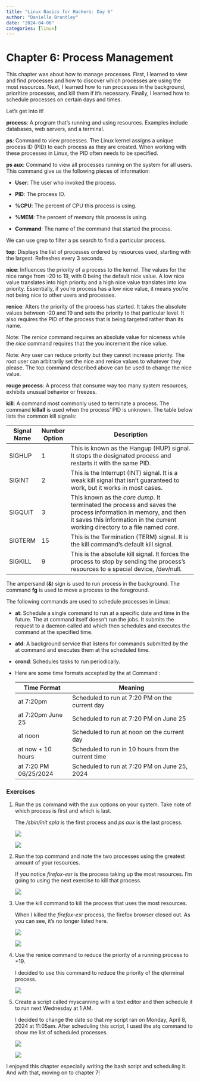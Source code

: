 ```yaml
---
title: "Linux Basics for Hackers: Day 6"
author: "Danielle Brantley"
date: "2024-04-06"
categories: [linux]
---
```


# Chapter 6: Process Management

This chapter was about how to manage processes. First, I learned to view and find processes and how to discover which processes are using the most resources. Next, I learned how to run processes in the background, prioritize processes, and kill them if it's necessary. Finally, I learned how to schedule processes on certain days and times.

Let's get into it!

**process**: A program that's running and using resources. Examples include databases, web servers, and a terminal.

**ps**: Command to view processes. The Linux kernel assigns a unique process ID (PID) to each process as they are created. When working with these processes in Linux, the PID often needs to be specified.

**ps aux**: Command to view all processes running on the system for all users. This command give us the following pieces of information:

-   **User**: The user who invoked the process.

-   **PID**: The process ID.

-   **%CPU**: The percent of CPU this process is using.

-   **%MEM**: The percent of memory this process is using.

-   **Command**: The name of the command that started the process.

We can use grep to filter a ps search to find a particular process.

**top**: Displays the list of processes ordered by resources used, starting with the largest. Refreshes every 3 seconds.

**nice**: Influences the priority of a process to the kernel. The values for the nice range from -20 to 19, with 0 being the default nice value. A low nice value translates into high priority and a high nice value translates into low priority. Essentially, if you're process has a low nice value, it means you're not being nice to other users and processes.

**renice**: Alters the priority of the process has started. It takes the absolute values between -20 and 19 and sets the priority to that particular level. It also requires the PID of the process that is being targeted rather than its name.

Note: The *renice* command requires an absolute value for niceness while the *nice* command requires that the you increment the nice value.

Note: Any user can reduce priority but they cannot increase priority. The root user can arbitrarily set the nice and renice values to whatever they please. The top command described above can be used to change the nice value.

**rouge process**: A process that consume way too many system resources, exhibits unusual behavior or freezes.

**kill**: A command most commonly used to terminate a process. The command **killall** is used when the process' PID is unknown. The table below lists the common kill signals:

| Signal Name | Number Option | Description                                                                                                                                                                                       |
|-------------|---------------|---------------------------------------------------------------------------------------------------------------------------------------------------------------------------------------------------|
| SIGHUP      | 1             | This is known as the Hangup (HUP) signal. It stops the designated process and restarts it with the same PID.                                                                                      |
| SIGINT      | 2             | This is the Interrupt (INT) signal. It is a weak kill signal that isn't guaranteed to work, but it works in most cases.                                                                           |
| SIGQUIT     | 3             | This known as the *core dump*. It terminated the process and saves the process information in memory, and then it saves this information in the current working directory to a file named *core*. |
| SIGTERM     | 15            | This is the Termination (TERM) signal. It is the kill command's default kill signal.                                                                                                              |
| SIGKILL     | 9             | This is the absolute kill signal. It forces the process to stop by sending the process's resources to a special device, /dev/null.                                                                |

The ampersand (**&**) sign is used to run process in the background. The command **fg** is used to move a process to the foreground.

The following commands are used to schedule processes in Linux:

-   **at**: Schedule a single command to run at a specific date and time in the future. The at command itself doesn't run the jobs. It submits the request to a daemon called atd which then schedules and executes the command at the specified time.

-   **atd**: A background service that listens for commands submitted by the at command and executes them at the scheduled time.

-   **crond**: Schedules tasks to run periodically.

-   Here are some time formats accepted by the at Command :

    | Time Format           | Meaning                                            |
    |-----------------------|----------------------------------------------------|
    | at 7:20pm             | Scheduled to run at 7:20 PM on the current day     |
    | at 7:20pm June 25     | Scheduled to run at 7:20 PM on June 25             |
    | at noon               | Scheduled to run at noon on the current day        |
    | at now + 10 hours     | Scheduled to run in 10 hours from the current time |
    | at 7:20 PM 06/25/2024 | Scheduled to run at 7:20 PM on June 25, 2024       |

### Exercises

1.  Run the ps command with the aux options on your system. Take note of which process is first and which is last.

    The */sbin/init spla* is the first process and *ps aux* is the last process.

    ![](images/e1.png)

    ![](images/e1_2.png)

2.  Run the top command and note the two processes using the greatest amount of your resources.

    If you notice *firefox-esr* is the process taking up the most resources. I'm going to using the next exercise to kill that process.

    ![](images/e2.png)

3.  Use the kill command to kill the process that uses the most resources.

    When I killed the *firefox-esr* process, the firefox browser closed out. As you can see, it's no longer listed here.

    ![](images/e3.png)

    ![](images/e3_2.png)

4.  Use the renice command to reduce the priority of a running process to +19.

    I decided to use this command to reduce the priority of the qterminal process.

    ![](images/e4.png)

5.  Create a script called myscanning with a text editor and then schedule it to run next Wednesday at 1 AM.

    I decided to change the date so that my script ran on Monday, April 8, 2024 at 11:05am. After scheduling this script, I used the atq command to show me list of scheduled processes.

    ![](images/e5.png)

    ![](images/e5_2.png)

I enjoyed this chapter especially writing the bash script and scheduling it. And with that, moving on to chapter 7!
